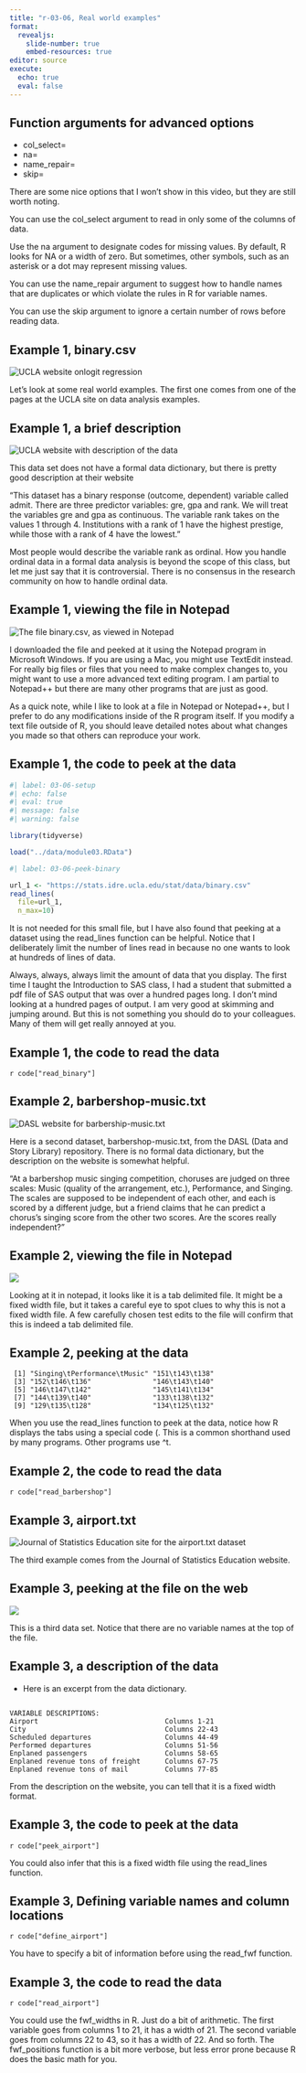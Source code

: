 ```yaml
---
title: "r-03-06, Real world examples"
format: 
  revealjs:
    slide-number: true
    embed-resources: true
editor: source
execute: 
  echo: true
  eval: false
---
```


## Function arguments for advanced options

-   col_select=
-   na=
-   name_repair=
-   skip=

::: notes

There are some nice options that I won't show in this video, but they are still worth noting.

You can use the col_select argument to read in only some of the columns of data. 

Use the na argument to designate codes for missing values. By default, R looks for NA or a width of zero. But sometimes, other symbols, such as an asterisk or a dot may represent missing values.

You can use the name_repair argument to suggest how to handle names that are duplicates or which violate the rules in R for variable names.

You can use the skip argument to ignore a certain number of rows before reading data.

:::

## Example 1, binary.csv

![](../images/binary-01.png "UCLA website onlogit regression")

::: notes

Let's look at some real world examples. The first one comes from one of the pages at the UCLA site on data analysis examples.

:::

## Example 1, a brief description

![](../images/binary-02.png "UCLA website with description of the data")

::: notes

This data set does not have a formal data dictionary, but there is pretty good description at their website

"This dataset has a binary response (outcome, dependent) variable called admit. There are three predictor variables: gre, gpa and rank. We will treat the variables gre and gpa as continuous. The variable rank takes on the values 1 through 4. Institutions with a rank of 1 have the highest prestige, while those with a rank of 4 have the lowest."

Most people would describe the variable rank as ordinal. How you handle ordinal data in a formal data analysis is beyond the scope of this class, but let me just say that it is controversial. There is no consensus in the research community on how to handle ordinal data.

:::

## Example 1, viewing the file in Notepad

![](../images/binary-03.png "The file binary.csv, as viewed in Notepad")

::: notes

I downloaded the file and peeked at it using the Notepad program in Microsoft Windows. If you are using a Mac, you might use TextEdit instead. For really big files or files that you need to make complex changes to, you might want to use a more advanced text editing program. I am partial to Notepad++ but there are many other programs that are just as good.

As a quick note, while I like to look at a file in Notepad or Notepad++, but I prefer to do any modifications inside of the R program itself. If you modify a text file outside of R, you should leave detailed notes about what changes you made so that others can reproduce your work.

:::

## Example 1, the code to peek at the data

```r
#| label: 03-06-setup
#| echo: false
#| eval: true
#| message: false
#| warning: false

library(tidyverse)

load("../data/module03.RData")
```

```r
#| label: 03-06-peek-binary

url_1 <- "https://stats.idre.ucla.edu/stat/data/binary.csv"
read_lines(
  file=url_1, 
  n_max=10)
```

::: notes

It is not needed for this small file, but I have also found that peeking at a dataset using the read_lines function can be helpful. Notice that I deliberately limit the number of lines read in because no one wants to look at hundreds of lines of data.

Always, always, always limit the amount of data that you display. The first time I taught the Introduction to SAS class, I had a student that submitted a pdf file of SAS output that was over a hundred pages long. I don't mind looking at a hundred pages of output. I am very good at skimming and jumping around. But this is not something you should do to your colleagues. Many of them will get really annoyed at you.


:::

## Example 1, the code to read the data

`r code["read_binary"]`

## Example 2, barbershop-music.txt

![](../images/barbershop-01.png "DASL website for barbership-music.txt")

::: notes

Here is a second dataset, barbershop-music.txt, from the DASL (Data and Story Library) repository. There is no formal data dictionary, but the description on the website is somewhat helpful.

"At a barbershop music singing competition, choruses are judged on three scales: Music (quality of the arrangement, etc.), Performance, and Singing. The scales are supposed to be independent of each other, and each is scored by a different judge, but a friend claims that he can predict a chorus’s singing score from the other two scores. Are the scores really independent?"

:::

## Example 2, viewing the file in Notepad

![](../images/barbershop-02.png)

::: notes

Looking at it in notepad, it looks like it is a tab delimited file. It might be a fixed width file, but it takes a careful eye to spot clues to why this is not a fixed width file. A few carefully chosen test edits to the file will confirm that this is indeed a tab delimited file.

:::

## Example 2, peeking at the data

```{}
 [1] "Singing\tPerformance\tMusic" "151\t143\t138"              
 [3] "152\t146\t136"               "146\t143\t140"              
 [5] "146\t147\t142"               "145\t141\t134"              
 [7] "144\t139\t140"               "133\t138\t132"              
 [9] "129\t135\t128"               "134\t125\t132"
```

::: notes

When you use the read_lines function to peek at the data, notice how R displays the tabs using a special code (\t). This is a common shorthand used by many programs. Other programs use ^t.

:::

## Example 2, the code to read the data

`r code["read_barbershop"]`

## Example 3, airport.txt

![](../images/airport-01.png "Journal of Statistics Education site for the airport.txt dataset")

::: notes

The third example comes from the Journal of Statistics Education website.

:::

## Example 3, peeking at the file on the web

![](../images/airport-in-browser.png)

::: notes

This is a third data set. Notice that there are no variable names at the top of the file.

:::

## Example 3, a description of the data

+ Here is an excerpt from the data dictionary.

```{}

VARIABLE DESCRIPTIONS:
Airport                               Columns 1-21
City                                  Columns 22-43 
Scheduled departures                  Columns 44-49 
Performed departures                  Columns 51-56
Enplaned passengers                   Columns 58-65
Enplaned revenue tons of freight      Columns 67-75
Enplaned revenue tons of mail         Columns 77-85
```

::: notes

From the description on the website, you can tell that it is a fixed width format.

:::

## Example 3, the code to peek at the data

`r code["peek_airport"]`

::: notes

You could also infer that this is a fixed width file using the read_lines function.

:::

## Example 3, Defining variable names and column locations

`r code["define_airport"]`

::: notes

You have to specify a bit of information before using the read_fwf function.

:::

## Example 3, the code to read the data

`r code["read_airport"]`

::: notes

You could use the fwf_widths in R. Just do a bit of arithmetic. The first variable goes from columns 1 to 21, it has a width of 21. The second variable goes from columns 22 to 43, so it has a width of 22. And so forth. The fwf_positions function is a bit more verbose, but less error prone because R does the basic math for you.

:::
